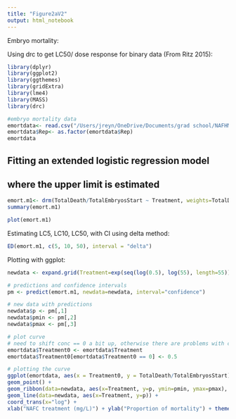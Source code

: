 ```yaml
---
title: "Figure2aV2"
output: html_notebook
---
```


Embryo mortality:

Using drc to get LC50/ dose response for binary data (From Ritz 2015):

```r
library(dplyr)
library(ggplot2)
library(ggthemes)
library(gridExtra)
library(lme4)
library(MASS)
library(drc)

#embryo mortality data
emortdata<- read.csv("/Users/jreyn/OneDrive/Documents/grad school/NAFHM19/Data/analysis/EmbryoMort2.csv")
emortdata$Rep<- as.factor(emortdata$Rep)
emortdata
```

## Fitting an extended logistic regression model
## where the upper limit is estimated

```r
emort.m1<- drm(TotalDeath/TotalEmbryosStart ~ Treatment, weights=TotalDeath, data=emortdata, fct=LL.3(), type="binomial")
summary(emort.m1)
```


```r
plot(emort.m1)
```

Estimating LC5, LC10, LC50, with CI using delta method:
```r
ED(emort.m1, c(5, 10, 50), interval = "delta")
```

Plotting with ggplot:
```r
newdata <- expand.grid(Treatment=exp(seq(log(0.5), log(55), length=55)))
```

```r
# predictions and confidence intervals
pm <- predict(emort.m1, newdata=newdata, interval="confidence")
```

```r
# new data with predictions
newdata$p <- pm[,1]
newdata$pmin <- pm[,2]
newdata$pmax <- pm[,3]
```

```r
# plot curve
# need to shift conc == 0 a bit up, otherwise there are problems with coord_trans
emortdata$Treatment0 <- emortdata$Treatment
emortdata$Treatment0[emortdata$Treatment0 == 0] <- 0.5
```

```r
# plotting the curve
ggplot(emortdata, aes(x = Treatment0, y = TotalDeath/TotalEmbryosStart)) +
geom_point() + 
geom_ribbon(data=newdata, aes(x=Treatment, y=p, ymin=pmin, ymax=pmax), alpha=0.2) +
geom_line(data=newdata, aes(x=Treatment, y=p)) +
coord_trans(x="log") +
xlab("NAFC treatment (mg/L)") + ylab("Proportion of mortality") + theme_few()
```






